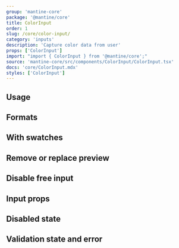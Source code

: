```yaml
---
group: 'mantine-core'
package: '@mantine/core'
title: ColorInput
order: 1
slug: /core/color-input/
category: 'inputs'
description: 'Capture color data from user'
props: ['ColorInput']
import: "import { ColorInput } from '@mantine/core';"
source: 'mantine-core/src/components/ColorInput/ColorInput.tsx'
docs: 'core/ColorInput.mdx'
styles: ['ColorInput']
---
```



## Usage

<Demo data={ColorInputDemos.usage} />

## Formats

<Demo data={ColorInputDemos.formatsConfigurator} />

## With swatches

<Demo data={ColorInputDemos.swatches} />

<Demo data={ColorPickerDemos.swatchesConfigurator} />

## Remove or replace preview

<Demo data={ColorInputDemos.icon} />

## Disable free input

<Demo data={ColorInputDemos.readOnly} />

## Input props

<Demo data={ColorInputDemos.inputConfigurator} />

## Disabled state

<Demo data={ColorInputDemos.disabled} />

## Validation state and error

<Demo data={ColorInputDemos.validation} />
